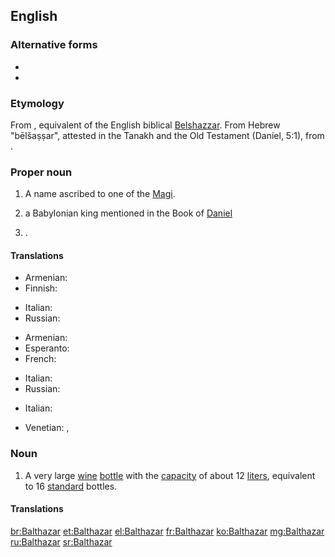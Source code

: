 ==English==

===Alternative forms===
* {{l|en|Balthasar}}
* {{l|en|Belshazzar}}

===Etymology===
From {{etyl|la|en}} {{term|Balthasar|lang=la}}, equivalent of the English biblical [[Belshazzar]].  From Hebrew "bēlšaṣṣar", attested in the Tanakh and the Old Testament (Daniel, 5:1), from {{etyl|akk|en}} {{m|akk|tr=bēl-šarra-uṣṣur|lit=May [[Bel]] protect the king}}.

===Proper noun===
{{en-proper noun}}

# A name ascribed to one of the [[Magi]].
# {{context|Biblical character|lang=en}} a Babylonian king mentioned in the Book of [[Daniel]]
# {{given name|male|from=Persian}}.

====Translations====
{{trans-top|one of the Magi}}
* Armenian: {{t|hy|Բաղդասար|sc=Armn}}
* Finnish: {{t|fi|Balthasar}}
{{trans-mid}}
* Italian: {{t+|it|Baldassarre|m}}
* Russian: {{t|ru|Бальтаза́р}}
{{trans-bottom}}
{{trans-top|Babylonian king}}
* Armenian: {{t|hy|Բաղդասար|sc=Armn}}
* Esperanto: {{t|eo|Belŝacaro}}
* French: {{t+|fr|Balthazar}}
{{trans-mid}}
* Italian: {{t|it|Baldassar|m}}
* Russian: {{t+|ru|Валтаса́р}}
{{trans-bottom}}
{{trans-top|male given name}}
* Italian: {{t+|it|Baldassarre|m}}
{{trans-mid}}
* Venetian: {{t+|vec|Baldisèra|m}}, {{t|vec|Baldi|m}}
{{trans-bottom}}

===Noun===
{{en-noun}}

# A very large [[wine]] [[bottle]] with the [[capacity]] of about 12 [[liter]]s, equivalent to 16 [[standard]] bottles.

====Translations====
{{trans-top|very large wine bottle}}
{{trans-mid}}
{{trans-bottom}}

[[br:Balthazar]]
[[et:Balthazar]]
[[el:Balthazar]]
[[fr:Balthazar]]
[[ko:Balthazar]]
[[mg:Balthazar]]
[[ru:Balthazar]]
[[sr:Balthazar]]